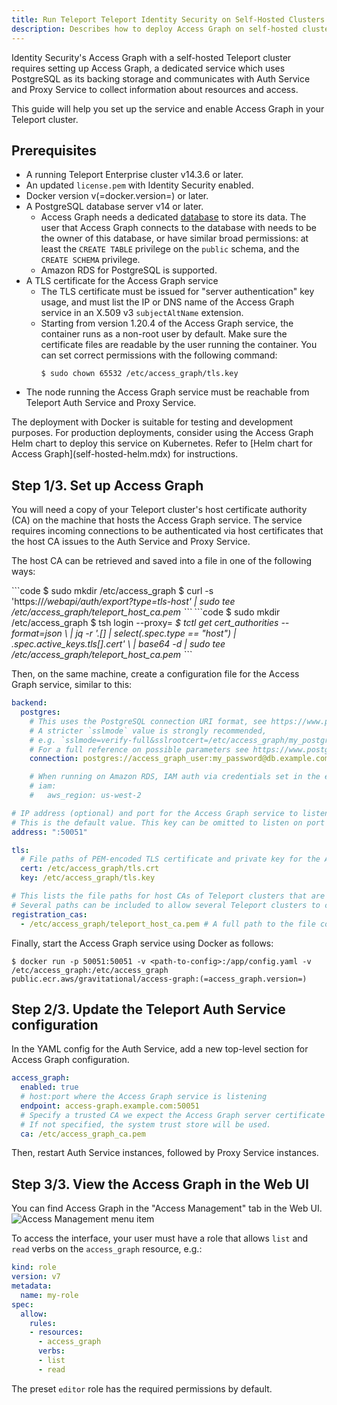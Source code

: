 ```yaml
---
title: Run Teleport Teleport Identity Security on Self-Hosted Clusters
description: Describes how to deploy Access Graph on self-hosted clusters.
---
```


Identity Security's Access Graph with a self-hosted Teleport cluster requires setting up 
Access Graph, a dedicated service which uses PostgreSQL as its backing storage and communicates 
with Auth Service and Proxy Service to collect information about resources and access.

This guide will help you set up the service and enable Access Graph in your Teleport cluster.

## Prerequisites

- A running Teleport Enterprise cluster v14.3.6 or later.
- An updated `license.pem` with Identity Security enabled.
- Docker version v(=docker.version=) or later.
- A PostgreSQL database server v14 or later.
  - Access Graph needs a dedicated [database](https://www.postgresql.org/docs/current/sql-createdatabase.html) to store its data.
    The user that Access Graph connects to the database with needs to be the owner of this database, or have similar broad permissions:
    at least the `CREATE TABLE` privilege on the `public` schema, and the `CREATE SCHEMA` privilege.
  - Amazon RDS for PostgreSQL is supported.
- A TLS certificate for the Access Graph service
  - The TLS certificate must be issued for "server authentication" key usage,
    and must list the IP or DNS name of the Access Graph service in an X.509 v3 `subjectAltName` extension.
  - Starting from version 1.20.4 of the Access Graph service, the container runs as a non-root user by default.
    Make sure the certificate files are readable by the user running the container. You can set correct permissions with the following command:
    ```code
    $ sudo chown 65532 /etc/access_graph/tls.key
    ```
- The node running the Access Graph service must be reachable from Teleport Auth Service and Proxy Service.

<Notice type="warning">
    The deployment with Docker is suitable for testing and development purposes. For production deployments,
    consider using the Access Graph Helm chart to deploy this service on Kubernetes.
    Refer to [Helm chart for Access Graph](self-hosted-helm.mdx) for instructions.
</Notice>

## Step 1/3. Set up Access Graph

You will need a copy of your Teleport cluster's host certificate authority (CA) on the machine that hosts the Access Graph service.
The service requires incoming connections to be authenticated via host certificates that the host CA issues to the Auth Service and Proxy Service.

The host CA can be retrieved and saved into a file in one of the following ways:

<Tabs>
<TabItem label="Via curl">
```code
$ sudo mkdir /etc/access_graph
$ curl -s 'https://<Var name="teleport.example.com" />/webapi/auth/export?type=tls-host' | sudo tee /etc/access_graph/teleport_host_ca.pem
```
</TabItem>

<TabItem label="Via tctl">
```code
$ sudo mkdir /etc/access_graph
$ tsh login --proxy=<Var name="teleport.example.com" />
$ tctl get cert_authorities --format=json \
    | jq -r '.[] | select(.spec.type == "host") | .spec.active_keys.tls[].cert' \
    | base64 -d | sudo tee /etc/access_graph/teleport_host_ca.pem
```
</TabItem>
</Tabs>

Then, on the same machine, create a configuration file for the Access Graph service, similar to this:

```yaml
backend:
  postgres:
    # This uses the PostgreSQL connection URI format, see https://www.postgresql.org/docs/current/libpq-connect.html#LIBPQ-CONNSTRING-URIS
    # A stricter `sslmode` value is strongly recommended,
    # e.g. `sslmode=verify-full&sslrootcert=/etc/access_graph/my_postgres_ca.crt`.
    # For a full reference on possible parameters see https://www.postgresql.org/docs/current/libpq-connect.html#LIBPQ-PARAMKEYWORDS
    connection: postgres://access_graph_user:my_password@db.example.com:5432/access_graph_db?sslmode=require

    # When running on Amazon RDS, IAM auth via credentials set in the environment can be used as follows:
    # iam:
    #   aws_region: us-west-2

# IP address (optional) and port for the Access Graph service to listen to.
# This is the default value. This key can be omitted to listen on port 50051 on all interfaces.
address: ":50051"

tls:
  # File paths of PEM-encoded TLS certificate and private key for the Access Graph server.
  cert: /etc/access_graph/tls.crt
  key: /etc/access_graph/tls.key

# This lists the file paths for host CAs of Teleport clusters that are allowed to register with this Access Graph service.
# Several paths can be included to allow several Teleport clusters to connect to the Access Graph service.
registration_cas:
  - /etc/access_graph/teleport_host_ca.pem # A full path to the file containing the Teleport cluster's host CA certificate.
```

Finally, start the Access Graph service using Docker as follows:

```console
$ docker run -p 50051:50051 -v <path-to-config>:/app/config.yaml -v /etc/access_graph:/etc/access_graph public.ecr.aws/gravitational/access-graph:(=access_graph.version=)
```

## Step 2/3. Update the Teleport Auth Service configuration

In the YAML config for the Auth Service, add a new top-level section for Access Graph configuration.

```yaml
access_graph:
  enabled: true
  # host:port where the Access Graph service is listening
  endpoint: access-graph.example.com:50051
  # Specify a trusted CA we expect the Access Graph server certificate to be signed by.
  # If not specified, the system trust store will be used.
  ca: /etc/access_graph_ca.pem
```

Then, restart Auth Service instances, followed by Proxy Service instances.

## Step 3/3. View the Access Graph in the Web UI

You can find Access Graph in the "Access Management" tab in the Web UI.
![Access Management menu item](../../../../img/access-graph/menu-item.png)

To access the interface, your user must have a role that allows `list` and `read` verbs on the `access_graph` resource, e.g.:

```yaml
kind: role
version: v7
metadata:
  name: my-role
spec:
  allow:
    rules:
    - resources:
      - access_graph
      verbs:
      - list
      - read
```

The preset `editor` role has the required permissions by default.
